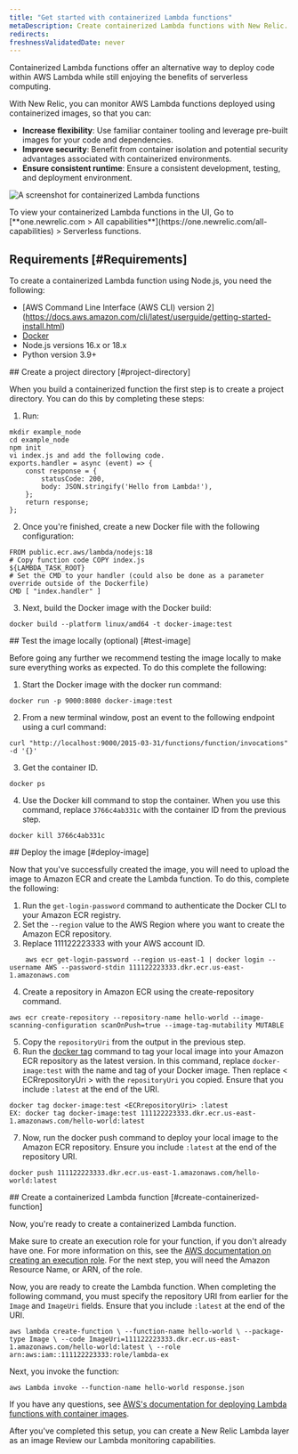 ```yaml
---
title: "Get started with containerized Lambda functions"
metaDescription: Create containerized Lambda functions with New Relic.
redirects:
freshnessValidatedDate: never
---
```



Containerized Lambda functions offer an alternative way to deploy code within AWS Lambda while still enjoying the benefits of serverless computing. 

With New Relic, you can monitor AWS Lambda functions deployed using containerized images, so that you can: 

* **Increase flexibility**: Use familiar container tooling and leverage pre-built images for your code and dependencies.
* **Improve security**: Benefit from container isolation and potential security advantages associated with containerized environments.
* **Ensure consistent runtime**: Ensure a consistent development, testing, and deployment environment.

<img
    title="containerized functions"
    alt="A screenshot for containerized Lambda functions"
    src={serverlessLambdaContainerizedFunctions}
/>

<figcaption>
  To view your containerized Lambda functions in the UI,  Go to [<DoNotTranslate>**one.newrelic.com > All capabilities**</DoNotTranslate>](https://one.newrelic.com/all-capabilities) > Serverless functions. 
</figcaption>

## Requirements [#Requirements]

To create a containerized Lambda function using Node.js, you need the following:

* [AWS Command Line Interface (AWS CLI) version 2] (https://docs.aws.amazon.com/cli/latest/userguide/getting-started-install.html)
* [Docker ](https://docs.docker.com/get-docker/)
* Node.js versions 16.x or 18.x
* Python version 3.9+


<CollapserGroup>
 <Collapser
   id="node"
   title="Create a containerized Lambda function with Node.js"
 >

<Steps>
<Step>
## Create a project directory [#project-directory]

When you build a containerized function the first step is to create a project directory. You can do this by completing these steps: 

1. Run: 
```
mkdir example_node
cd example_node
npm init
vi index.js and add the following code.
exports.handler = async (event) => {
    const response = {
        statusCode: 200,
        body: JSON.stringify('Hello from Lambda!'),
    };
    return response;
};
```
2. Once you're finished, create a new Docker file with the following configuration:

```
FROM public.ecr.aws/lambda/nodejs:18
# Copy function code COPY index.js
${LAMBDA_TASK_ROOT} 
# Set the CMD to your handler (could also be done as a parameter override outside of the Dockerfile) 
CMD [ "index.handler" ]

```
3. Next, build the Docker image with the Docker build:

```
docker build --platform linux/amd64 -t docker-image:test 
```
</Step>
<Step>
## Test the image locally (optional) [#test-image]

Before going any further we recommend testing the image locally to make sure everything works as expected. To do this complete the following:

1. Start the Docker image with the docker run command:

```
docker run -p 9000:8080 docker-image:test
```
2. From a new terminal window, post an event to the following endpoint using a curl command:

```
curl "http://localhost:9000/2015-03-31/functions/function/invocations" -d '{}'
```

3. Get the container ID.

```
docker ps
```
4. Use the Docker kill command to stop the container. When you use this command, replace `3766c4ab331c` with the container ID from the previous step.

```
docker kill 3766c4ab331c
```
</Step>

<Step>
## Deploy the image [#deploy-image]

Now that you've successfully created the image, you will need to upload the image to Amazon ECR and create the Lambda function.  To do this, complete the following:

1. Run the `get-login-password` command to authenticate the Docker CLI to your Amazon ECR registry.
2. Set the `--region` value to the AWS Region where you want to create the Amazon ECR repository.
3. Replace 111122223333 with your AWS account ID.
```
    aws ecr get-login-password --region us-east-1 | docker login --username AWS --password-stdin 111122223333.dkr.ecr.us-east-1.amazonaws.com
```
4. Create a repository in Amazon ECR using the create-repository command.
```
aws ecr create-repository --repository-name hello-world --image-scanning-configuration scanOnPush=true --image-tag-mutability MUTABLE
```
5. Copy the `repositoryUri` from the output in the previous step.
6. Run the [docker tag](https://docs.docker.com/reference/cli/docker/image/tag/) command to tag your local image into your Amazon ECR repository as the latest version. In this command, replace `docker-image:test` with the name and tag of your Docker image. Then replace &lt; ECRrepositoryUri &gt; with the `repositoryUri` you copied. Ensure that you include `:latest` at the end of the URI.

```
docker tag docker-image:test <ECRrepositoryUri> :latest
EX: docker tag docker-image:test 111122223333.dkr.ecr.us-east-1.amazonaws.com/hello-world:latest
```
7. Now, run the docker push command to deploy your local image to the Amazon ECR repository. Ensure you include `:latest` at the end of the repository URI.
```
docker push 111122223333.dkr.ecr.us-east-1.amazonaws.com/hello-world:latest
```
</Step>
<Step>
## Create a containerized Lambda function [#create-containerized-function]

Now, you're ready to create a containerized Lambda function. 

Make sure to create an execution role for your function, if you don't already have one. For more information on this, see the [AWS documentation on creating an execution role](https://docs.aws.amazon.com/lambda/latest/dg/gettingstarted-awscli.html#with-userapp-walkthrough-custom-events-create-iam-role). For the next step, you will need the Amazon Resource Name, or ARN, of the role. 

Now, you are ready to create the Lambda function. When completing the following command, you must specify the repository URI from earlier for the `Image` and `ImageUri` fields. Ensure that you include `:latest` at the end of the URI.

```
aws lambda create-function \ --function-name hello-world \ --package-type Image \ --code ImageUri=111122223333.dkr.ecr.us-east-1.amazonaws.com/hello-world:latest \ --role arn:aws:iam::111122223333:role/lambda-ex
```
Next, you invoke the function:

```
aws Lambda invoke --function-name hello-world response.json
```

If you have any questions, see [AWS's documentation for deploying Lambda functions with container images](https://docs.aws.amazon.com/lambda/latest/dg/nodejs-image.html).
</Step>

</Steps>
</Collapser>
</CollapserGroup>

<DocTiles>
  <DocTile title="Create a New Relic Lambda layer as an image" path="/docs/tutorial-improve-app-performance/problematic-transactions" > After you've completed this setup, you can create a New Relic Lambda layer as an image</DocTile>
  <DocTile title="Learn more about Lambda and New Relic" path="/docs/serverless-function-monitoring/aws-lambda-monitoring/get-started/monitoring-aws-lambda-serverless-monitoring" > Review our Lambda monitoring capabilities. </DocTile>
</DocTiles>










